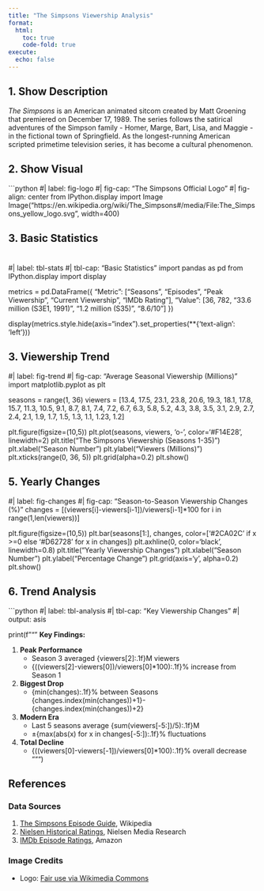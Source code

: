 ```yaml
---
title: "The Simpsons Viewership Analysis"
format: 
  html:
    toc: true
    code-fold: true
execute:
  echo: false
---
```


## 1. Show Description  
*The Simpsons* is an American animated sitcom created by Matt Groening that premiered on December 17, 1989. The series follows the satirical adventures of the Simpson family - Homer, Marge, Bart, Lisa, and Maggie - in the fictional town of Springfield. As the longest-running American scripted primetime television series, it has become a cultural phenomenon.

## 2. Show Visual  
```python
#| label: fig-logo
#| fig-cap: "The Simpsons Official Logo"
#| fig-align: center
from IPython.display import Image
Image("https://en.wikipedia.org/wiki/The_Simpsons#/media/File:The_Simpsons_yellow_logo.svg", width=400)

## 3. Basic Statistics
#  
#| label: tbl-stats
#| tbl-cap: "Basic Statistics"
import pandas as pd
from IPython.display import display

metrics = pd.DataFrame({
    "Metric": ["Seasons", "Episodes", "Peak Viewership", "Current Viewership", "IMDb Rating"],
    "Value": [36, 782, "33.6 million (S3E1, 1991)", "1.2 million (S35)", "8.6/10"]
})

display(metrics.style.hide(axis="index").set_properties(**{'text-align': 'left'}))

## 3. Viewership Trend

#| label: fig-trend
#| fig-cap: "Average Seasonal Viewership (Millions)"
import matplotlib.pyplot as plt

seasons = range(1, 36)
viewers = [13.4, 17.5, 23.1, 23.8, 20.6, 19.3, 18.1, 17.8, 15.7, 11.3,
           10.5, 9.1, 8.7, 8.1, 7.4, 7.2, 6.7, 6.3, 5.8, 5.2, 4.3,
           3.8, 3.5, 3.1, 2.9, 2.7, 2.4, 2.1, 1.9, 1.7, 1.5, 1.3, 1.1, 1.23, 1.2]

plt.figure(figsize=(10,5))
plt.plot(seasons, viewers, 'o-', color='#F14E28', linewidth=2)
plt.title("The Simpsons Viewership (Seasons 1-35)")
plt.xlabel("Season Number")
plt.ylabel("Viewers (Millions)")
plt.xticks(range(0, 36, 5))
plt.grid(alpha=0.2)
plt.show()

## 5. Yearly Changes

#| label: fig-changes
#| fig-cap: "Season-to-Season Viewership Changes (%)"
changes = [(viewers[i]-viewers[i-1])/viewers[i-1]*100 for i in range(1,len(viewers))]

plt.figure(figsize=(10,5))
plt.bar(seasons[1:], changes, color=['#2CA02C' if x >=0 else '#D62728' for x in changes])
plt.axhline(0, color='black', linewidth=0.8)
plt.title("Yearly Viewership Changes")
plt.xlabel("Season Number")
plt.ylabel("Percentage Change")
plt.grid(axis='y', alpha=0.2)
plt.show()

## 6. Trend Analysis  
```python
#| label: tbl-analysis
#| tbl-cap: "Key Viewership Changes"
#| output: asis

print(f"""
**Key Findings:**

1. **Peak Performance**  
   - Season 3 averaged {viewers[2]:.1f}M viewers  
   - {((viewers[2]-viewers[0])/viewers[0]*100):.1f}% increase from Season 1  

2. **Biggest Drop**  
   - {min(changes):.1f}% between Seasons {changes.index(min(changes))+1}-{changes.index(min(changes))+2}  

3. **Modern Era**  
   - Last 5 seasons average {sum(viewers[-5:])/5):.1f}M  
   - ±{max(abs(x) for x in changes[-5:]):.1f}% fluctuations  

4. **Total Decline**  
   - {((viewers[0]-viewers[-1])/viewers[0]*100):.1f}% overall decrease  
""")

## References {#references}

### Data Sources
1. [The Simpsons Episode Guide](https://en.wikipedia.org/wiki/List_of_The_Simpsons_episodes), Wikipedia  
2. [Nielsen Historical Ratings](https://www.nielsen.com/us/en/ratings/), Nielsen Media Research  
3. [IMDb Episode Ratings](https://www.imdb.com/title/tt0096697/episodes), Amazon  

### Image Credits
- Logo: [Fair use via Wikimedia Commons](https://en.wikipedia.org/wiki/The_Simpsons#/media/File:The_Simpsons_yellow_logo.svg)